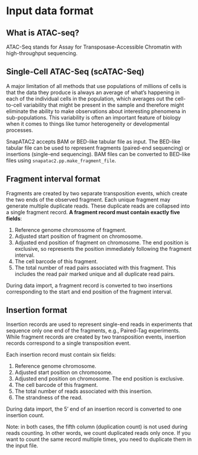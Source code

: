 Input data format
=================

## What is ATAC-seq?

ATAC-Seq stands for Assay for Transposase-Accessible Chromatin with high-throughput sequencing.

## Single-Cell ATAC-Seq (scATAC-Seq)

A major limitation of all methods that use populations of millions of cells is that the data they produce is always an average of what’s happening in each of the individual cells in the population, which averages out the cell-to-cell variability that might be present in the sample and therefore might eliminate the ability to make observations about interesting phenomena in sub-populations. This variability is often an important feature of biology when it comes to things like tumor heterogeneity or developmental processes.

SnapATAC2 accepts BAM or BED-like tabular file as input. The BED-like tabular file can be used to represent fragments (paired-end sequencing) or insertions (single-end sequencing). BAM files can be converted to BED-like
files using `snapatac2.pp.make_fragment_file`.

## Fragment interval format

Fragments are created by two separate transposition events, which create the two ends of the observed fragment.
Each unique fragment may generate multiple duplicate reads.
These duplicate reads are collapsed into a single fragment record.
**A fragment record must contain exactly five fields**:

1. Reference genome chromosome of fragment.
2. Adjusted start position of fragment on chromosome.
3. Adjusted end position of fragment on chromosome. The end position is exclusive, so represents the position immediately following the fragment interval.
4. The cell barcode of this fragment.
5. The total number of read pairs associated with this fragment. This includes the read pair marked unique and all duplicate read pairs.

During data import, a fragment record is converted to two insertions corresponding
to the start and end position of the fragment interval.

## Insertion format

Insertion records are used to represent single-end reads in experiments that sequence only one end of the fragments, e.g., Paired-Tag experiments.
While fragment records are created by two transposition events, insertion records correspond to a single transposition event.

Each insertion record must contain six fields:

1. Reference genome chromosome.
2. Adjusted start position on chromosome.
3. Adjusted end position on chromosome. The end position is exclusive.
4. The cell barcode of this fragment.
5. The total number of reads associated with this insertion.
6. The strandness of the read.

During data import, the 5' end of an insertion record is converted to one insertion count.

Note: in both cases, the fifth column (duplication count) is not used during reads counting.
In other words, we count duplicated reads only once.
If you want to count the same record multiple times, you need to duplicate them in the input file.